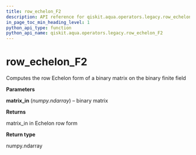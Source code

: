 ```yaml
---
title: row_echelon_F2
description: API reference for qiskit.aqua.operators.legacy.row_echelon_F2
in_page_toc_min_heading_level: 1
python_api_type: function
python_api_name: qiskit.aqua.operators.legacy.row_echelon_F2
---
```


# row\_echelon\_F2

<Function id="qiskit.aqua.operators.legacy.row_echelon_F2" isDedicatedPage={true} github="https://github.com/qiskit-community/qiskit-aqua/tree/stable/0.7/qiskit/aqua/operators/legacy/common.py" signature="row_echelon_F2(matrix_in)">
  Computes the row Echelon form of a binary matrix on the binary finite field

  **Parameters**

  **matrix\_in** (*numpy.ndarray*) – binary matrix

  **Returns**

  matrix\_in in Echelon row form

  **Return type**

  numpy.ndarray
</Function>

